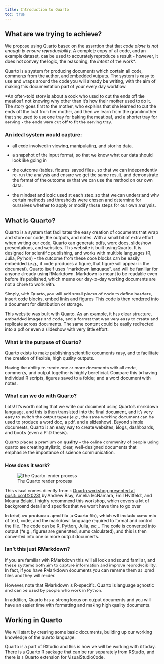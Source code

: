 ```yaml
---
title: Introduction to Quarto
toc: true
---
```


## What are we trying to achieve? 

We propose using Quarto based on the assertion that that *code alone is not enough to ensure reproducibility*. A complete copy of all code, and an example dataset, can be used to accurately reproduce a result - however, it does not convey the logic, the reasoning, the *intent* of the work\*. 

Quarto is a system for producing documents which contain all code, comments from the author, and embedded outputs. The system is easy to use and wraps around the code you will already be writing, with the aim of making this documentation part of your every day workflow. 



\*An often-told story is about a cook who used to cut the ends off the meatloaf, not knowing why other than it's how their mother used to do it. The story goes first to the mother, who explains that she learned to cut the ends off the loaf from her mother, and then we learn from the grandmother that she used to use one tray for baking the meatloaf, and a shorter tray for serving - the ends were cut off to fit the serving tray. 

### An ideal system would capture:

- all code involved in viewing, manipulating, and storing data.

- a snapshot of the input format, so that we know what our data should look like going in.

- the outcome (tables, figures, saved files), so that we can independently re-run the analysis and ensure we get the same result, and demonstrate the format of the outcome so that we can use the method on our own data.

- the mindset and logic used at each step, so that we can understand why certain methods and thresholds were chosen and determine for ourselves whether to apply or modify those steps for our own analysis. 



## What is Quarto?

Quarto is a system that facilitates the easy creation of documents that wrap and store our code, the outputs, and notes. With a small bit of extra effort when writing our code, Quarto can generate pdfs, word docs, slideshow presentations, and websites. This website is built using Quarto. It is designed for scientific publishing, and works with multiple languages (R, Julia, Python) - the outcome from these code blocks can be easily embedded (*e.g.,* if code produces a figure, that figure will appear in the document). Quarto itself uses "markdown language", and will be familiar for anyone already using RMarkdown. Markdown is meant to be readable even before it's published, which means our day-to-day working documents are not a chore to work with.

Simply, with Quarto, you will add small pieces of code to define headers, insert code blocks, embed links and figures. This code is then rendered into a document for distribution or storage. 

This website was built with Quarto. As an example, it has clear structure, embedded images and code, and a format that was very easy to create and replicate across documents. The same content could be easily redirected into a pdf or even a slideshow with very little effort. 

### What is the purpose of Quarto? 

Quarto exists to make publishing scientific documents easy, and to facilitate the creation of flexible, high quality outputs. 

Having the ability to create one or more documents with all code, comments, and output together is highly beneficial. Compare this to having individual R scripts, figures saved to a folder, and a word document with notes. 

### What can we do with Quarto? 

Lots! It's worth noting that we write our document using Quarto's markdown language, and this is then translated into the final document, and it's very easy to switch the output types (*e.g.,* the same working document can be used to produce a word doc, a pdf, and a slideshow). Beyond simple documents, Quarto is an easy way to create websites, blogs, dashboards, and books (even a PhD thesis). 

Quarto places a premium on **quality** - the online community of people using quarto are creating stylistic, clear, well-designed documents that emphasise the importance of science communication. 

### How does it work? 

![The Quarto render process](figures/quartoRender.png)

This visual comes directly from a [Quarto workshop presented at posit::conf(2023)](https://posit-conf-2023.github.io/quarto-r/) by Andrew Bray, Amelia McNamara, Emil Hvitfeldt, and Mouna Belaid. I highly recommend this workshop, which covers a lot of background detail and specifics that we won't have time to go over. 

In brief, we produce a .qmd file (a Quarto file), which will include some mix of text, code, and the markdown language required to format and control the file. The code can be R, Python, Julia, *etc.,*. The code is converted into output (*e.g., figures are generated, sums calculated), and this is then converted into one or more output documents. 

### Isn't this just RMarkdown? 

If you are familiar with RMarkdown this will all look and sound familiar, and these systems both aim to capture information and improve reproducibility. In fact, if you have RMarkdown documents you can rename them as .qmd files and they will render. 

However, note that RMarkdown is R-specific. Quarto is language agnostic and can be used by people who work in Python. 

In addition, Quarto has a strong focus on output documents and you will have an easier time with formatting and making high quality documents. 

## Working in Quarto

We will start by creating some basic documents, building up our working knowledge of the quarto language. 

Quarto is a part of RStudio and this is how we will be working with it today. There is a Quarto R package that can be run separately from RStudio, and there is a Quarto extension for VisualStudioCode. 